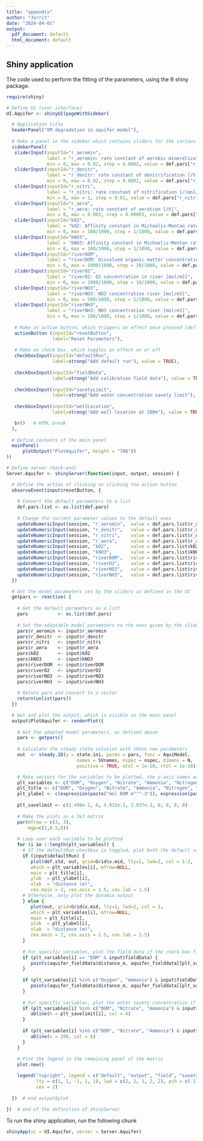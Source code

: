 ```yaml
---
title: "appendix"
author: "Jorrit"
date: "2024-04-01"
output:
  pdf_document: default
  html_document: default
---
```


## Shiny application {#shiny}

The code used to perform the fitting of the parameters, using the R shiny package.

```r
require(shiny)
```

```r

# Define UI (user interface)
UI.Aquifer <- shinyUI(pageWithSidebar(      

  # Application title
  headerPanel("OM degradation in aquifer model"),
  
  # Make a panel in the sidebar which contains sliders for the various parameters
  sidebarPanel(
   sliderInput(inputId="r_aeromin", 
               label = "r_aeromin: rate constant of aerobic mineralization [/h]",
               min = 0, max = 0.02, step = 0.0002, value = def.pars["r_aeromin"]),
   sliderInput(inputId="r_denitr", 
               label = "r_denitr: rate constant of denitrification [/h]",
               min = 0, max = 0.02, step = 0.0002, value = def.pars["r_denitr"]),
   sliderInput(inputId="r_nitri", 
               label = "r_nitri: rate constant of nitrification [/(mol/m3)/h]",
               min = 0, max = 1, step = 0.01, value = def.pars["r_nitri"]),
   sliderInput(inputId="r_aera", 
               label = "r_aera: rate constant of aeration [/h]",
               min = 0, max = 0.003, step = 0.00003, value = def.pars["r_aera"]),
   sliderInput(inputId="kO2", 
               label = "kO2: Affinity constant in Michaelis-Mentan rate limitation/inhibition term for O2 [mol/m3]",
               min = 0, max = 100/1000, step = 1/1000, value = def.pars["kO2"]),
   sliderInput(inputId="kNO3", 
               label = "kNO3: Affinity constant in Michaelis-Mentan rate limitation term for NO3 [mol/m3]",
               min = 0, max = 100/1000, step = 1/1000, value = def.pars["kNO3"]),
   sliderInput(inputId="riverDOM", 
               label = "riverDOM: Dissolved organic matter concentration in river [mol/m3]", 
               min = 0, max = 1000/1000, step = 10/1000, value = def.pars["riverDOM"]),
   sliderInput(inputId="riverO2", 
               label = "riverO2: O2 concentration in river [mol/m3]", 
               min = 0, max = 1000/1000, step = 10/1000, value = def.pars["riverO2"]),
   sliderInput(inputId="riverNO3", 
               label = "riverNO3: NO3 concentration river [mol/m3]", 
               min = 0, max = 500/1000, step = 5/1000, value = def.pars["riverNO3"]),
   sliderInput(inputId="riverNH3", 
               label = "riverNH3: NH3 concentration river [mol/m3]", 
               min = 0, max = 100/1000, step = 1/1000, value = def.pars["riverNH3"]),
   
   # Make an action button, which triggers an effect once pressed (defined in server)
   actionButton (inputId="resetButton",
                 label="Reset Parameters"),
   
   # Make an check box, which toggles an effect on or off
   checkboxInput(inputId="defaultRun",
                 label=strong("Add default run"), value = TRUE),
   
   checkboxInput(inputId="fieldData",
                 label=strong("Add calibration field data"), value = TRUE),
   
   checkboxInput(inputId="savetyLimit",
                 label=strong("Add water concentration savety limit"), value = TRUE),
   
   checkboxInput(inputId="wellLocation",
                 label=strong("Add well location at 200m"), value = TRUE),

   br()   # HTML break
  ),
  
  # Define contents of the main panel 
  mainPanel(
      plotOutput("PlotAquifer", height = "700"))
))
```

```r

# Define server (back-end)
Server.Aquifer <- shinyServer(function(input, output, session) {

  # Define the action of clicking on clicking the action button
  observeEvent(input$resetButton, {
    
    # Convert the default parameters to a list
    def.pars.list <- as.list(def.pars) 
    
    # Change the current parameter values to the default ones
    updateNumericInput(session, "r_aeromin",  value = def.pars.list$r_aeromin)
    updateNumericInput(session, "r_denitr",   value = def.pars.list$r_denitr)
    updateNumericInput(session, "r_nitri",    value = def.pars.list$r_nitri)
    updateNumericInput(session, "r_aera",     value = def.pars.list$r_aera)
    updateNumericInput(session, "kO2",        value = def.pars.list$kO2)
    updateNumericInput(session, "kNO3",       value = def.pars.list$kNO3)
    updateNumericInput(session, "riverDOM",   value = def.pars.list$riverDOM)
    updateNumericInput(session, "riverO2",    value = def.pars.list$riverO2)
    updateNumericInput(session, "riverNO3",   value = def.pars.list$riverNO3)
    updateNumericInput(session, "riverNH3",   value = def.pars.list$riverNH3)
  })

  # Get the model parameters set by the sliders as defined in the UI
  getpars <- reactive( {
    
    # Get the default parameters as a list
    pars           <- as.list(def.pars)
    
    # Set the adaptable model parameters to the ones given by the sliders
    pars$r_aeromin <- input$r_aeromin        
    pars$r_denitr  <- input$r_denitr
    pars$r_nitri   <- input$r_nitri
    pars$r_aera    <- input$r_aera
    pars$kO2       <- input$kO2
    pars$kNO3      <- input$kNO3
    pars$riverDOM  <- input$riverDOM
    pars$riverO2   <- input$riverO2
    pars$riverNO3  <- input$riverNO3
    pars$riverNH3  <- input$riverNH3
    
    # Return pars and convert to a vector
    return(unlist(pars))                
  })

  # Get and plot the output, which is visible in the main panel
  output$PlotAquifer <- renderPlot({
    
    # Get the adapted model parameters, as defined above
    pars <- getpars() 
    
    # Calculate the steady state solution with these new parameters
    out  <- steady.1D(y = state.ini, parms = pars, func = AquiModel, 
                          names = SVnames, nspec = nspec, dimens = N,
                          positive = TRUE, atol = 1e-10, rtol = 1e-10)

    # Make vectors for the variables to be plotted, the y-axis names and the safety concentrations of some of the state variables
    plt_variables <- c("DOM", "Oxygen", "Nitrate", "Ammonia", "Nitrogen", "Aerobic_mineralisation", "Denitrification", "Nitrification")
    plt_title <- c("DOM", "Oxygen", "Nitrate", "Ammonia", "Nitrogen", "Aerobic_mineralisation", "Denitrification", "Nitrification", "Aeration")
    plt_ylabel <- c(expression(paste("mol DOM m"^"-3")), expression(paste("mol O"["2"], " m"^"-3")), expression(paste("mol NO"["3"]^"-", " m"^"-3")), expression(paste("mol NH"["3"]," m"^"-3")), expression(paste("mol N"["2"]," m"^"-3")), expression(paste("mol DOM m"^"-3","h"^"-1")), expression(paste("mol DOM m"^"-3","h"^"-1")), expression(paste("mol NH"["3"]," m"^"-3","h"^"-1")))
    
    plt_savelimit <- c(2.498e-1, 0, 4.032e-1, 2.937e-3, 0, 0, 0, 0)
    
    # Make the plots as a 3x3 matrix  
    par(mfrow = c(3, 3),
        mgp=c(2,0.5,0))
    
    # Loop over each variable to be plotted  
    for (i in 1:length(plt_variables)) {
      # If the defaultRun checkbox is toggled, plot both the default values and dynamix output
      if (input$defaultRun) {
         plot(def.std, out, grid=Grid$x.mid, lty=1, lwd=2, col = 1:2,
         which = plt_variables[i], mfrow=NULL,
         main = plt_title[i],
         ylab  = plt_ylabel[i], 
         xlab  = "distance (m)",
         cex.main = 2, cex.axis = 1.5, cex.lab = 1.5)
      # Otherwise, only plot the dynamix output
      } else {
         plot(out, grid=Grid$x.mid, lty=1, lwd=2, col = 2,
         which = plt_variables[i], mfrow=NULL,
         main = plt_title[i],
         ylab  = plt_ylabel[i], 
         xlab  = "distance (m)",
         cex.main = 2, cex.axis = 1.5, cex.lab = 1.5)
      }
      
      # For specific variables, plot the field data if the check box fieldData is toggled
      if (plt_variables[i] == "DOM" & input$fieldData) {
         points(aquifer_fielddata$distance_m, aquifer_fielddata[[plt_variables[i]]] / (16/106),  col = 3)
      }
      
      if (plt_variables[i] %in% c("Oxygen", "Ammonia") & input$fieldData) {
         points(aquifer_fielddata$distance_m, aquifer_fielddata[[plt_variables[i]]],  col = 3)
      }
      
      # For specific variables, plot the water savety concentration if the check box savetyLimit is toggled
      if (plt_variables[i] %in% c("DOM", "Nitrate", "Ammonia") & input$savetyLimit) {
         abline(h = plt_savelimit[i], col = 4)
      }
      
      if (plt_variables[i] %in% c("DOM", "Nitrate", "Ammonia") & input$wellLocation) {
         abline(v = 200, col = 6)
      } 
    }
    
    # Plot the legend in the remaining panel of the matrix
    plot.new()

    legend("topright", legend = c("default", "output", "field", "savety", "well"), 
           lty = c(1, 1, -1, 1, 1), lwd = c(2, 2, 1, 2, 2), pch = c(-1, -1, 1, -1, -1), col = c(1,2,3,4,6),
           cex = 2)
      
  })  # end output$plot

})  # end of the definition of shinyServer
```

To run the shiny application, run the following chunk

```r
shinyApp(ui = UI.Aquifer, server = Server.Aquifer) 
```